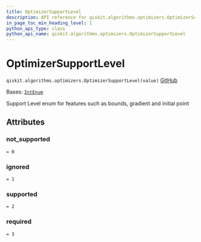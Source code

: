 ```yaml
---
title: OptimizerSupportLevel
description: API reference for qiskit.algorithms.optimizers.OptimizerSupportLevel
in_page_toc_min_heading_level: 1
python_api_type: class
python_api_name: qiskit.algorithms.optimizers.OptimizerSupportLevel
---
```


# OptimizerSupportLevel

<span id="qiskit.algorithms.optimizers.OptimizerSupportLevel" />

`qiskit.algorithms.optimizers.OptimizerSupportLevel(value)` [GitHub](https://github.com/qiskit/qiskit/tree/stable/0.46/qiskit/algorithms/optimizers/optimizer.py "view source code")

Bases: [`IntEnum`](https://docs.python.org/3/library/enum.html#enum.IntEnum "(in Python v3.12)")

Support Level enum for features such as bounds, gradient and initial point

## Attributes

<span id="qiskit.algorithms.optimizers.OptimizerSupportLevel.not_supported" />

### not\_supported

`= 0`

<span id="qiskit.algorithms.optimizers.OptimizerSupportLevel.ignored" />

### ignored

`= 1`

<span id="qiskit.algorithms.optimizers.OptimizerSupportLevel.supported" />

### supported

`= 2`

<span id="qiskit.algorithms.optimizers.OptimizerSupportLevel.required" />

### required

`= 3`

